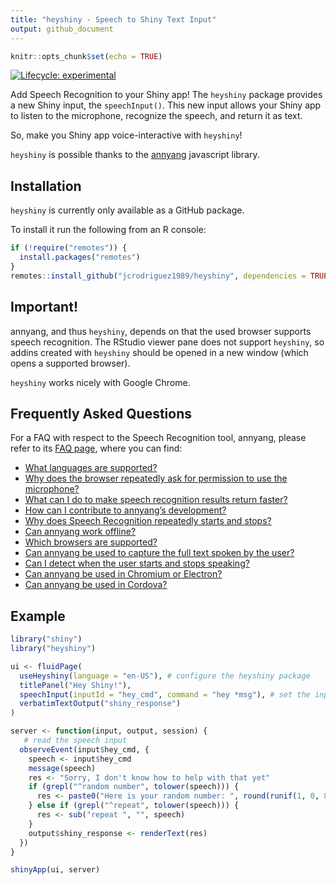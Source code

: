 ```yaml
---
title: "heyshiny - Speech to Shiny Text Input"
output: github_document
---
```


```r
knitr::opts_chunk$set(echo = TRUE)
```

<!-- badges: start -->
[![Lifecycle: experimental](https://img.shields.io/badge/lifecycle-experimental-orange.svg)](https://www.tidyverse.org/lifecycle/#experimental)
<!-- badges: end -->

Add Speech Recognition to your Shiny app!
The `heyshiny` package provides a new Shiny input, the `speechInput()`. This new input allows your Shiny app to listen to the microphone, recognize the speech, and return it as text.

So, make you Shiny app voice-interactive with `heyshiny`!

`heyshiny` is possible thanks to the [annyang](https://www.talater.com/annyang/) javascript library.

## Installation

`heyshiny` is currently only available as a GitHub package.

To install it run the following from an R console:

```r
if (!require("remotes")) {
  install.packages("remotes")
}
remotes::install_github("jcrodriguez1989/heyshiny", dependencies = TRUE)
```

## Important!

annyang, and thus `heyshiny`, depends on that the used browser supports speech recognition. The RStudio viewer pane does not support `heyshiny`, so addins created with `heyshiny` should be opened in a new window (which opens a supported browser).

`heyshiny` works nicely with Google Chrome.

## Frequently Asked Questions

For a FAQ with respect to the Speech Recognition tool, annyang, please refer to its [FAQ page](https://github.com/TalAter/annyang/blob/master/docs/FAQ.md), where you can find:

- [What languages are supported?](https://github.com/TalAter/annyang/blob/master/docs/FAQ.md#what-languages-are-supported)
- [Why does the browser repeatedly ask for permission to use the microphone?](https://github.com/TalAter/annyang/blob/master/docs/FAQ.md#why-does-the-browser-repeatedly-ask-for-permission-to-use-the-microphone)
- [What can I do to make speech recognition results return faster?](https://github.com/TalAter/annyang/blob/master/docs/FAQ.md#what-can-i-do-to-make-speech-recognition-results-return-faster)
- [How can I contribute to annyang's development?](https://github.com/TalAter/annyang/blob/master/docs/FAQ.md#how-can-i-contribute-to-annyangs-development)
- [Why does Speech Recognition repeatedly starts and stops?](https://github.com/TalAter/annyang/blob/master/docs/FAQ.md#why-does-speech-recognition-repeatedly-starts-and-stops)
- [Can annyang work offline?](https://github.com/TalAter/annyang/blob/master/docs/FAQ.md#can-annyang-work-offline)
- [Which browsers are supported?](https://github.com/TalAter/annyang/blob/master/docs/FAQ.md#which-browsers-are-supported)
- [Can annyang be used to capture the full text spoken by the user?](https://github.com/TalAter/annyang/blob/master/docs/FAQ.md#can-annyang-be-used-to-capture-the-full-text-spoken-by-the-user)
- [Can I detect when the user starts and stops speaking?](https://github.com/TalAter/annyang/blob/master/docs/FAQ.md#can-i-detect-when-the-user-starts-and-stops-speaking)
- [Can annyang be used in Chromium or Electron?](https://github.com/TalAter/annyang/blob/master/docs/FAQ.md#can-annyang-be-used-in-chromium-or-electron)
- [Can annyang be used in Cordova?](https://github.com/TalAter/annyang/blob/master/docs/FAQ.md#can-annyang-be-used-in-cordova)

## Example

```r
library("shiny")
library("heyshiny")

ui <- fluidPage(
  useHeyshiny(language = "en-US"), # configure the heyshiny package
  titlePanel("Hey Shiny!"),
  speechInput(inputId = "hey_cmd", command = "hey *msg"), # set the input
  verbatimTextOutput("shiny_response")
)

server <- function(input, output, session) {
   # read the speech input
  observeEvent(input$hey_cmd, {
    speech <- input$hey_cmd
    message(speech)
    res <- "Sorry, I don't know how to help with that yet"
    if (grepl("^random number", tolower(speech))) {
      res <- paste0("Here is your random number: ", round(runif(1, 0, 8818)))
    } else if (grepl("^repeat", tolower(speech))) {
      res <- sub("repeat ", "", speech)
    }
    output$shiny_response <- renderText(res)
  })
}

shinyApp(ui, server)
```
